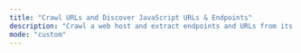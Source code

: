 ```yaml
---
title: "Crawl URLs and Discover JavaScript URLs & Endpoints"
description: "Crawl a web host and extract endpoints and URLs from its JavaScript code"
mode: "custom"
---
```



<WorkflowPage 
title="Crawl URLs and Discover JavaScript URLs & Endpoints"
category="Content Discovery"
description="Crawl a web host and extract endpoints and URLs from its JavaScript code"
createdOn="29 June, 2022"
author="trickest-mhmdiaa"
workflowUrl="https://editor.staging.trickest.io/preview?workflow_url=https://trickest-public-workflow.s3.eu-central-1.amazonaws.com/c38a7116-a2ec-419e-88ee-93f7658b0889.json"
id="c38a7116-a2ec-419e-88ee-93f7658b0889"
/>